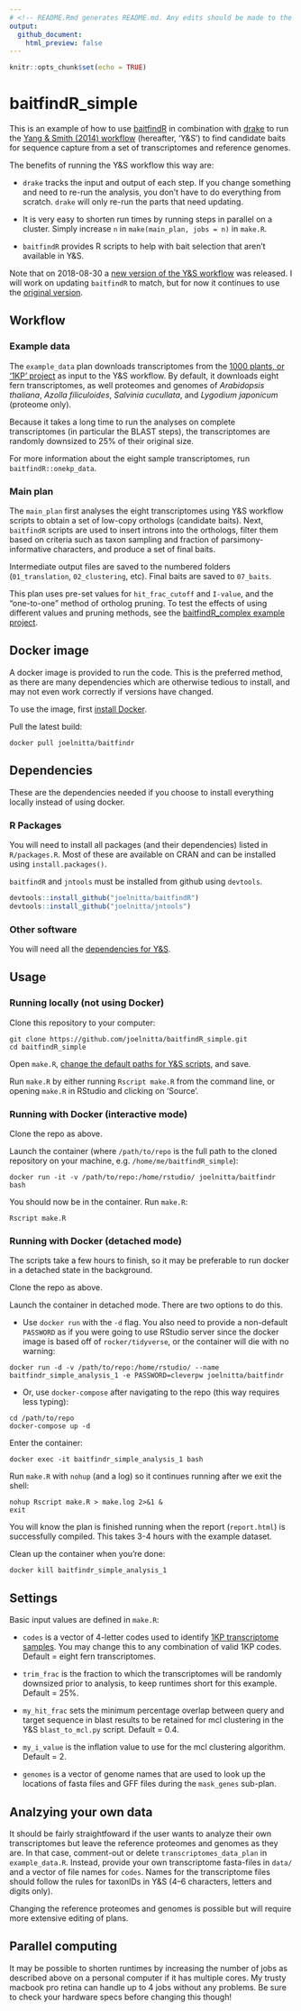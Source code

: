 ```yaml
---
# <!-- README.Rmd generates README.md. Any edits should be made to the .Rmd file -->
output:
  github_document:
    html_preview: false
---
```

```r
knitr::opts_chunk$set(echo = TRUE)
```
# baitfindR_simple

This is an example of how to use [baitfindR](https://github.com/joelnitta/baitfindR) in combination with [drake](https://github.com/ropensci/drake) to run the [Yang & Smith (2014) workflow](https://bitbucket.org/yangya/phylogenomic_dataset_construction) (hereafter, 'Y&S') to find candidate baits for sequence capture from a set of transcriptomes and reference genomes.

The benefits of running the Y&S workflow this way are:

- `drake` tracks the input and output of each step. If you change something and need to re-run the analysis, you don't have to do everything from scratch. `drake` will only re-run the parts that need updating.

- It is very easy to shorten run times by running steps in parallel on a cluster. Simply increase `n` in `make(main_plan, jobs = n)` in `make.R`.

- `baitfindR` provides R scripts to help with bait selection that aren't available in Y&S.

Note that on 2018-08-30 a [new version of the Y&S workflow](https://bitbucket.org/yanglab/phylogenomic_dataset_construction/) was released. I will work on updating `baitfindR` to match, but for now it continues to use the [original version](https://bitbucket.org/yangya/phylogenomic_dataset_construction).

## Workflow

### Example data

The `example_data` plan downloads transcriptomes from the [1000 plants, or '1KP' project](https://sites.google.com/a/ualberta.ca/onekp/) as input to the Y&S workflow. By default, it downloads eight fern transcriptomes, as well proteomes and genomes of *Arabidopsis thaliana*, *Azolla filiculoides*, *Salvinia cucullata*, and *Lygodium japonicum* (proteome only).

Because it takes a long time to run the analyses on complete transcriptomes (in particular the BLAST steps), the transcriptomes are randomly downsized to 25% of their original size.

For more information about the eight sample transcriptomes, run `baitfindR::onekp_data`.

### Main plan

The `main_plan` first analyses the eight transcriptomes using Y&S workflow scripts to obtain a set of low-copy orthologs (candidate baits). Next, `baitfindR` scripts are used to insert introns into the orthologs, filter them based on criteria such as taxon sampling and fraction of parsimony-informative characters, and produce a set of final baits.

Intermediate output files are saved to the numbered folders (`01_translation`, `02_clustering`, etc). Final baits are saved to `07_baits`.

This plan uses pre-set values for `hit_frac_cutoff` and `I-value`, and the "one-to-one" method of ortholog pruning. To test the effects of using different values and pruning methods, see the [baitfindR_complex example project](https://github.com/joelnitta/baitfindR_complex).

## Docker image

A docker image is provided to run the code. This is the preferred method, as there are many dependencies which are otherwise tedious to install, and may not even work correctly if versions have changed.

To use the image, first [install Docker](https://docs.docker.com/install/).

Pull the latest build:

```
docker pull joelnitta/baitfindr
```

## Dependencies

These are the dependencies needed if you choose to install everything locally instead of using docker.

### R Packages

You will need to install all packages (and their dependencies) listed in `R/packages.R`. Most of these are available on CRAN and can be installed using `install.packages()`.

`baitfindR` and `jntools` must be installed from github using `devtools`.

```r
devtools::install_github("joelnitta/baitfindR")
devtools::install_github("joelnitta/jntools")
```

### Other software

You will need all the [dependencies for Y&S](https://bitbucket.org/yangya/phylogenomic_dataset_construction/src/master/tutorials/part1_dependencies.md).

## Usage

### Running locally (not using Docker)

Clone this repository to your computer:
```
git clone https://github.com/joelnitta/baitfindR_simple.git
cd baitfindR_simple
```

Open `make.R`, [change the default paths for Y&S scripts](https://joelnitta.github.io/baitfindR/reference/set_ys_path.html), and save.

Run `make.R` by either running `Rscript make.R` from the command line, or opening `make.R` in RStudio and clicking on 'Source'.

### Running with Docker (interactive mode)

Clone the repo as above.

Launch the container (where `/path/to/repo` is the full path to the cloned repository on your machine, e.g. `/home/me/baitfindR_simple`):
```
docker run -it -v /path/to/repo:/home/rstudio/ joelnitta/baitfindr bash
```

You should now be in the container. Run `make.R`:
```
Rscript make.R
```

### Running with Docker (detached mode)

The scripts take a few hours to finish, so it may be preferable to run docker in a detached state in the background.

Clone the repo as above.

Launch the container in detached mode.  There are two options to do this. 

- Use `docker run` with the `-d` flag. You also need to provide a non-default `PASSWORD` as if you were going to use RStudio server since the docker image is based off of `rocker/tidyverse`, or the container will die with no warning:
```
docker run -d -v /path/to/repo:/home/rstudio/ --name baitfindr_simple_analysis_1 -e PASSWORD=cleverpw joelnitta/baitfindr
```

- Or, use `docker-compose` after navigating to the repo (this way requires less typing):
```
cd /path/to/repo
docker-compose up -d
```

Enter the container:
```
docker exec -it baitfindr_simple_analysis_1 bash
```

Run `make.R` with `nohup` (and a log) so it continues running after we exit the shell:
```
nohup Rscript make.R > make.log 2>&1 &
exit
```

You will know the plan is finished running when the report (`report.html`) is successfully compiled. This takes 3-4 hours with the example dataset.

Clean up the container when you're done:
```
docker kill baitfindr_simple_analysis_1
```

## Settings

Basic input values are defined in `make.R`:

- `codes` is a vector of 4-letter codes used to identify [1KP transcriptome samples](http://www.onekp.com/samples/list.php). You may change this to any combination of valid 1KP codes. Default = eight fern transcriptomes.

- `trim_frac` is the fraction to which the transcriptomes will be randomly downsized prior to analysis, to keep runtimes short for this example. Default = 25%.

- `my_hit_frac` sets the minimum percentage overlap between query and target sequence in blast results to be retained for mcl clustering in the Y&S `blast_to_mcl.py` script. Default = 0.4.

- `my_i_value` is the inflation value to use for the mcl clustering algorithm. Default = 2.

- `genomes` is a vector of genome names that are used to look up the locations of fasta files and GFF files during the `mask_genes` sub-plan.

## Analzying your own data

It should be fairly straightfoward if the user wants to analyze their own transcriptomes but leave the reference proteomes and genomes as they are. In that case, comment-out or delete `transcriptomes_data_plan` in `example_data.R`. Instead, provide your own transcriptome fasta-files in `data/` and a vector of file names for `codes`. Names for the transcriptome files should follow the rules for taxonIDs in Y&S (4--6 characters, letters and digits only).

Changing the reference proteomes and genomes is possible but will require more extensive editing of plans.

## Parallel computing

It may be possible to shorten runtimes by increasing the number of jobs as described above on a personal computer if it has multiple cores. My trusty macbook pro retina can handle up to 4 jobs without any problems.  Be sure to check your hardware specs before changing this though!
